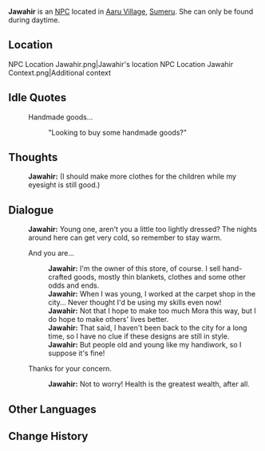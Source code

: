 {{Meta
<!-- Remove this template after adding the missing info -->
|missing_NPC_location = yes
|missing_NPC_context  = yes
|missing_NPC_profile  = yes
}}
{{Character Infobox
|type             = NPC <!-- NPC, Quest NPC, or Event NPC -->
|image            = NPC Jawahir.png
|realname         = <!-- Optional, if different from in-game name -->
|deceased         = <!-- Past (for deceased prior to events of the game) or free response -->
|region           = Sumeru
|location         = <!-- Where the character appears, if different from Region -->
|affiliation      = 
|title            = Merchant

|ancestry         = <!-- Clan/family -->
|father           = 
|mother           = 
|spouse           = 
|sibling          = 
|child            = 
|relative         = 

|voiceEN          = 
|voiceCN          = 
|voiceJP          = 
|dialoguereward   = 
}}
'''Jawahir''' is an [[NPC]] located in [[Aaru Village]], [[Sumeru]]. She can only be found during daytime.
<!-- is a quest/event-exclusive NPC that appears in the [[(Chapter)]] Act I: [[(Quest)]].

Following a certain dialogue branch for the first time gives the player AMOUNT_AS_WORD [[Item]].<!-- Only needed for NPCs that give items -->

==Location==
<gallery hideaddbutton="true" captionalign="center">
NPC Location Jawahir.png|Jawahir's location
NPC Location Jawahir Context.png|Additional context
</gallery>
<!--
==Profile==
Detailed story/lore information goes here.
''(To be added.)''

===Personality===
''(To be added.)''

===Appearance===
Keep appearance section short and concise. Limit to 2 paragraphs with 3-4 sentences each.
''(To be added.)''
--><!--
==Quests and Events==
{{Quests and Events}}
-->
==Idle Quotes==
{{Dialogue start}}
: {{DIcon|Idle}} Handmade goods...
:: {{A|VO Jawahir 01.ogg}} "Looking to buy some handmade goods?"
{{Dialogue end}}

==Thoughts==
{{All Schemes to Know Explanation|name=Jawahir}}
{{Dialogue start}}
:{{A|VO Jawahir All Schemes to Know 01.ogg}} '''Jawahir:''' (I should make more clothes for the children while my eyesight is still good.)
{{Dialogue end}}

==Dialogue==
{{Dialogue start}}
:'''Jawahir:''' Young one, aren't you a little too lightly dressed? The nights around here can get very cold, so remember to stay warm.
:{{DIcon}} And you are...
::'''Jawahir:''' I'm the owner of this store, of course. I sell hand-crafted goods, mostly thin blankets, clothes and some other odds and ends.
::'''Jawahir:''' When I was young, I worked at the carpet shop in the city... Never thought I'd be using my skills even now!
::'''Jawahir:''' Not that I hope to make too much Mora this way, but I do hope to make others' lives better.
::'''Jawahir:''' That said, I haven't been back to the city for a long time, so I have no clue if these designs are still in style.
::'''Jawahir:''' But people old and young like my handiwork, so I suppose it's fine!
:{{DIcon}} Thanks for your concern.
::'''Jawahir:''' Not to worry! Health is the greatest wealth, after all.
{{Dialogue end}}

<!--
==Event Dialogue==
===Event Name===
{{Dialogue start}}
:'''{{subst:PAGENAME}}:'''
{{Dialogue end}}

==Trivia==
* 
-->
==Other Languages==
{{Other Languages
|default_hidden = 1
|en      = Jawahir
|zhs     = 贾瓦希尔
|zhs_rm  = Jiǎwǎxī'ěr
|zht     = 賈瓦希爾
|zht_rm  = Jiǎwǎxī'ěr
|ja      = ジャワヒル
|ja_rm   = Jawahiru
|ko      = 자와히르
|ko_rm   = Jawahireu
|es      = Yawahir
|fr      = Jawahir
|ru      = Джавахир
|th      = Jawahir
|vi      = Jawahir
|de      = Jawahir
|id      = Jawahir
|pt      = Jawahir
|tr      = Jawahir
|it      = Jawahir
}}

==Change History==
{{Change History|3.1}}
<!--
==References==
{{Reflist}}
-->